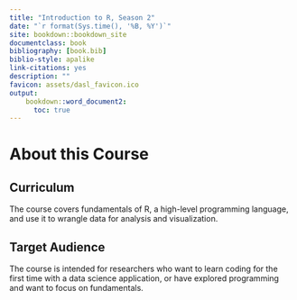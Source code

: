 ```yaml
---
title: "Introduction to R, Season 2"
date: "`r format(Sys.time(), '%B, %Y')`"
site: bookdown::bookdown_site
documentclass: book
bibliography: [book.bib]
biblio-style: apalike
link-citations: yes
description: ""
favicon: assets/dasl_favicon.ico
output:
    bookdown::word_document2:
      toc: true
---
```


# About this Course

## Curriculum  

The course covers fundamentals of R, a high-level programming language, and use it to wrangle data for analysis and visualization. 

## Target Audience  

The course is intended for researchers who want to learn coding for the first time with a data science application, or have explored programming and want to focus on fundamentals.

